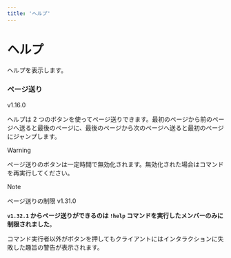 ```yaml
---
title: 'ヘルプ'
---
```




# ヘルプ

<CommandArgs versionAvailableFrom="v1.0.0" commandName="help/h" />

ヘルプを表示します。

### ページ送り

<VersionBadge>v1.16.0</VersionBadge>

ヘルプは 2 つのボタンを使ってページ送りできます。最初のページから前のページへ送ると最後のページに、最後のページから次のページへ送ると最初のページにジャンプします。

> [!WARNING]
>
> ページ送りのボタンは一定時間で無効化されます。無効化された場合はコマンドを再実行してください。

> [!NOTE]
>
> ページ送りの制限 <VersionBadge>v1.31.0</VersionBadge>
>
> **`v1.32.1` からページ送りができるのは `!help` コマンドを実行したメンバーのみに制限されました**。
>
> コマンド実行者以外がボタンを押してもクライアントにはインタラクションに失敗した趣旨の警告が表示されます。
